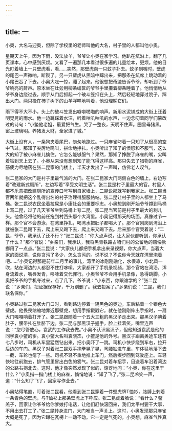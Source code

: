 ```yaml
---
---
---
```

title: 一
---





小奥，大名马迎奥，但除了学校里的老师叫他的大名，村子里的人都叫他小奥。

星期天上午，因为下雨，没法放羊，爷爷让小奥在家学习。他趴在炕沿上，翻了几页课本，心中感到厌烦。又看了一遍那几本看过很多遍的儿童绘本，更烦。他的目光盯着墙上一只壁虎看，看……突然，那壁虎向一只蚊子扑去。蚊子到嘴时，壁虎的尾巴一声微响，断裂了。另一只壁虎从黑暗中蹿出来，把那条在炕席上跳动着的小尾巴吞了下去。小奥大吃一惊，蹦了起来。他很想把奇迹告诉爷爷，却听到了爷爷响亮的鼾声。原本坐在灶旁用柳条编筐的爷爷手里攥着柳条睡着了。他悄悄地从爷爷身边绕过去，顺手从门后抓起一个破斗笠扣在头上，然后轻轻地穿过院子，蹿出大门。两只拴在柿子树下的山羊咩咩地叫着，他没理睬它们。

雨下得不大不小，头上的破斗笠发出噼噼啪啪的响声。新用水泥铺成的大街上汪着明晃晃的雨水。他一边跳踩着水汪，听着咕叽咕叽的水声，一边念叨着同学们篡改过的诗句：“小鳖他老姐，最爱把气生。哭了一整夜，天明不住声。圈里母猪黑，窗上玻璃明。养猪发大财，全家进了城。”

大街上没有人，一条狗夹着尾巴，匆匆地跑过。一只麻雀叼着一只知了从很高的空中飞过。那知了尖厉地鸣叫，拼命地挣扎。小奥听出了知了的愤怒和不服气，这么大的知了被小麻雀儿擒住，它怎么能够服气？果然，那知了挣脱了麻雀的嘴，尖叫着钻到天上去了。小奥从来没有想到知了能飞得这样高。那只失去了猎物的麻雀，筋疲力尽地落在张二昆家的门楼上，半天才发出了一声叫，仿佛老人叹气。

张二昆家的大门是村子里最气派的大门。在张二昆家大门两侧白色的墙上，右边写着“改建新式厕所”，左边写着“享受文明生活”。张二昆是村子里最大的官。村里人都不乐意把改建厕所的宣传口号写到自家墙上，二昆说那就写到我家上。张二昆当官两年就把这个乱得出名的村子治理得服服帖帖。张二昆让村子里的人都坐上了马桶。张二昆说农民坐着拉屎是小康社会的重要标志。小奥想到刚开始爷爷蹲到马桶上骂二昆，过了几天爷爷坐到马桶上夸二昆。张二昆当官前是村子里最大的刺儿头。他曾经将他的前任拖到村西头那个大湾里。小奥记得那天的场面，真像过节一样。那个官不会游泳，在湾里挣扎，喝湾水把肚子都喝大了。那个官刚爬到湾沿上就被张二昆踢下去，爬上来又踢下去，爬上来又踢下去。后来那个官哭着说：“二昆，爷爷，我承认了还不行？”张二昆说：“你大点声说，让大家伙都听到，你承认了什么？”那个官说：“乡亲们，我承认，我将黑青铁路占咱们村的公留地的赔偿款挪用了一点点。”张二昆说：“大家伙儿都把手机拿出来录视频，你大点声，当着大家的面说清，说你贪污了多少，怎么贪污的。说不说？不说你今天就在湾里泡着吧……”小奥记得那是前年二月里的事儿，湾里的冰刚刚融化，水很凉，小北风一吹，站在湾边的人都忍不住打哆嗦。大家都开了手机录视频，那个官站在湾沿，浑身流着水，嘴唇发青，哆嗦着交代罪行。小奥爷爷不会用手机录像，急得跳脚。小奥把爷爷的手机夺过来，点了几下。爷爷说：“小东西，你跟谁学的？”张二昆说：“乡亲们，把证据保存好，千万别删了。我去投案了。”乡亲们说：“二昆，我们联名保你。”

小奥路过张二昆家大门口时，看到路边停着一辆黑色的奥迪，车后粘着一个银色大壁虎。他畏畏缩缩地靠近那壁虎，想用手指戳戳它。就在他刚刚伸出手指时，一扇大门嘎嘎响着打开了。张二昆跟随着一个五大三粗的黑汉子走出来。那黑汉子腆着肚子，腰带扎在肚脐下边。张二昆与那黑汉子握手，脸上挂着笑，嘴里连声说：“您尽管放心，袁武的工作我去做。”小奥不认识黑汉子，但他知道袁武是他的同学袁小鳖的爹。袁小鳖大名叫袁晓杰，小鳖是他的外号。黑汉子距离奥迪车还有七八步时，司机从车里猛然钻出来，把小奥吓了一跳。司机小快步绕到车右，拉开后边的车门。黑汉子对着张二昆双手抱拳晃了晃，弯腰钻进车里，车体猛地落下去一截，车轮也瘪了一些。司机不轻不重地推上车门，然后疾步回到驾驶座上。车轻快地往前跑去，排气管里冒出白色的雾气。张二昆对着车招手，目送着车沿着湾边的公路右拐北去。这时，他才像突然发现了似的，惊讶地问：“小奥，你在这里干什么？”小奥指一指门楼上的麻雀，悄悄地说：“知了飞了。”张二昆冷笑一声，道：“什么知了飞了，回家写作业去。”

小奥站得笔直，盯着张二昆看。他看到张二昆穿着一件壁虎牌T恤衫，胳膊上剌着一条青色的壁虎，与T恤衫上那条壁虎上下呼应。张二昆虎着脸说：“看什么？鳖羔子，回家让你爷爷给你爹娘打电话，让他们赶快滚回来，我们太平村要干大事，不用出去打工了。”张二昆转身进门，大门唯当一声关上。这时，小奥发现那只麻雀大概是死了，因为它蹲在瓦楞上一动不动。它一定是气死的，小奥想，麻雀气性真大。
